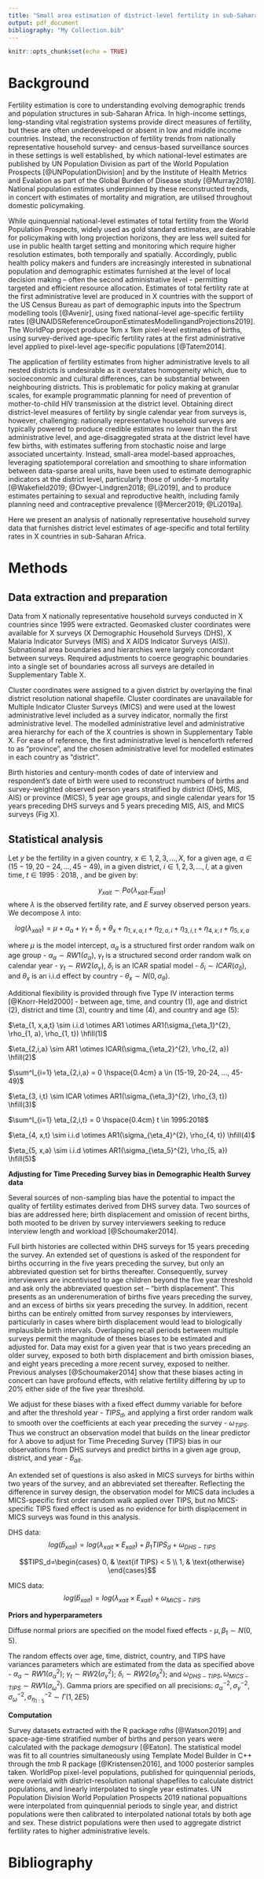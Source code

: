 ```yaml
---
title: "Small area estimation of district-level fertility in sub-Saharan Africa"
output: pdf_document
bibliography: "My Collection.bib"
---
```


```r
knitr::opts_chunk$set(echo = TRUE)
```

# Background

Fertility estimation is core to understanding evolving demographic trends and population structures in sub-Saharan Africa. In high-income settings, long-standing vital registration systems provide direct measures of fertility, but these are often underdeveloped or absent in low and middle income countries. Instead, the reconstruction of fertility trends from nationally representative household survey- and census-based surveillance sources in these settings is well established, by which national-level estimates are published by UN Population Division as part of the World Population Prospects [@UNPopulationDivision] and by the Institute of Health Metrics and Evalation as part of the Global Burden of Disease study [@Murray2018]. National population estimates underpinned by these reconstructed trends, in concert with estimates of mortality and migration, are utilised throughout domestic policymaking. 

While quinquennial national-level estimates of total fertility from the World Population Prospects, widely used as gold standard estimates, are desirable for policymaking with long projection horizons, they are less well suited for use in public health target setting and monitoring which require higher resolution estimates, both temporally and spatially. Accordingly, public health policy makers and funders are increasingly interested in subnational population and demographic estimates furnished at the level of local decision making – often the second administrative level - permitting targeted and efficient resource allocation. Estimates of total fertility rate at the first administrative level are produced in X countries with the support of the US Census Bureau as part of demographic inputs into the Spectrum modelling tools [@Avenir], using fixed national-level age-specific fertility rates [@UNAIDSReferenceGrouponEstimatesModellingandProjections2019]. The WorldPop project produce 1km x 1km pixel-level estimates of births, using survey-derived age-specific fertility rates at the first administrative level applied to pixel-level age-specific populations [@Tatem2014]. 
<!-- There exist no estimates of district-level fertility for sub-Saharan African countries which are estimated using granular, district-level birth data. -->

The application of fertility estimates from higher administrative levels to all nested districts is undesirable as it overstates homogeneity which, due to socioeconomic and cultural differences, can be substantial between neighbouring districts. This is problematic for policy making at granular scales, for example programmatic planning for need of prevention of mother-to-child HIV transmission at the district level. Obtaining direct district-level measures of fertility by single calendar year from surveys is, however, challenging: nationally representative household surveys are typically powered to produce credible estimates no lower than the first administrative level, and age-disaggregated strata at the district level have few births, with estimates suffering from stochastic noise and large associated uncertainty. Instead, small-area model-based approaches, leveraging spatiotemporal correlation and smoothing to share information between data-sparse areal units, have been used to estimate demographic indicators at the district level, particularly those of under-5 mortality [@Wakefield2019; @Dwyer-Lindgren2018; @Li2019], and to produce estimates pertaining to sexual and reproductive health, including family planning need and contraceptive prevalence [@Mercer2019; @Li2019a]. 

Here we present an analysis of nationally representative household survey data that furnishes district level estimates of age-specific and total fertility rates in X countries in sub-Saharan Africa. 


# Methods

## Data extraction and preparation

Data from X nationally representative household surveys conducted in X countries since 1995 were extracted. Geomasked cluster coordinates were available for X surveys (X Demographic Household Surveys (DHS), X Malaria Indicator Surveys (MIS) and X AIDS Indicator Surveys (AIS)). Subnational area boundaries and hierarchies were largely concordant between surveys. Required adjustments to coerce geographic boundaries into a single set of boundaries across all surveys are detailed in Supplementary Table X. 

Cluster coordinates were assigned to a given district by overlaying the final district resolution national shapefile. Cluster coordinates are unavailable for Multiple Indicator Cluster Surveys (MICS) and were used at the lowest administrative level included as a survey indicator, normally the first administrative level. The modelled administrative level and administrative area hierarchy for each of the X countries is shown in Supplementary Table X. For ease of reference, the first administrative level is henceforth referred to as “province”, and the chosen administrative level for modelled estimates in each country as “district”. 

Birth histories and century-month codes of date of interview and respondent’s date of birth were used to reconstruct numbers of births and survey-weighted observed person years stratified by district (DHS, MIS, AIS) or province (MICS), 5 year age groups, and single calendar years for 15 years preceding DHS surveys and 5 years preceding MIS, AIS, and MICS surveys (Fig X). 

## Statistical analysis

Let $y$ be the fertility in a given country, $x \in 1,2,3, ...,  X$, for a given age, $a \in (15-19, 20-24, ..., 45-49)$, in a given district, $i \in 1,2, 3, ..., I$, at a given time, $t \in 1995:2018$, , and be given by:

$$y_{xait} \sim Po( \lambda_{xait} . E_{xait} )$$
where $\lambda$ is the observed fertility rate, and $E$ survey observed person years. We decompose $\lambda$ into:

$$log(\lambda_{xait}) = \mu + \alpha_a + \gamma_t + \delta_i + \theta_{x} + \eta_{1, x,a,t} + \eta_{2, a,i} + \eta_{3, i,t} + \eta_{4, x,t} + \eta_{5, x,a} $$

where $\mu$ is the model intercept, $\alpha_a$ is a structured first order random walk on age group - $\alpha_a \sim RW1(\sigma_{\alpha})$, $\gamma_t$ is a structured second order random walk on calendar year - $\gamma_t \sim RW2(\sigma_{\gamma})$, $\delta_i$ is an ICAR spatial model - $\delta_i \sim ICAR(\sigma_{\delta})$, and $\theta_x$ is an i.i.d effect by country - $\theta_x \sim N(0, \sigma_{\theta})$. 

Additional flexibility is provided through five Type IV interaction terms [@Knorr-Held2000] - between age, time, and country (1), age and district (2), district and time (3), country and time (4), and country and age (5):

$\eta_{1, x,a,t} \sim i.i.d \otimes AR1 \otimes AR1(\sigma_{\eta_1}^{2}, \rho_{1, a}, \rho_{1, t}) \hfill(1)$

$\eta_{2,i,a} \sim AR1 \otimes ICAR(\sigma_{\eta_2}^{2}, \rho_{2, a}) \hfill(2)$

$\sum^I_{i=1} \eta_{2,i,a} = 0 \hspace{0.4cm} a \in (15-19, 20-24, ..., 45-49)$

$\eta_{3, i,t} \sim ICAR \otimes AR1(\sigma_{\eta_3}^{2}, \rho_{3, t}) \hfill(3)$

$\sum^I_{i=1} \eta_{2,i,t} = 0 \hspace{0.4cm} t \in 1995:2018$

$\eta_{4, x,t} \sim i.i.d \otimes AR1(\sigma_{\eta_4}^{2}, \rho_{4, t}) \hfill(4)$

$\eta_{5, x,a} \sim i.i.d \otimes AR1(\sigma_{\eta_5}^{2}, \rho_{5, a}) \hfill(5)$


**Adjusting for Time Preceding Survey bias in Demographic Health Survey data**

Several sources of non-sampling bias have the potential to impact the quality of fertility estimates derived from DHS survey data. Two sources of bias are addressed here; birth displacement and omission of recent births, both mooted to be driven by survey interviewers seeking to reduce interview length and workload [@Schoumaker2014]. 

Full birth histories are collected within DHS surveys for 15 years preceding the survey. An extended set of questions is asked of the respondent for births occurring in the five years preceding the survey, but only an abbreviated question set for births thereafter. Consequently, survey interviewers are incentivised to age children beyond the five year threshold and ask only the abbreviated question set – “birth displacement”. This presents as an underenumeration of births five years preceding the survey, and an excess of births six years preceding the survey. In addition, recent births can be entirely omitted from survey responses by interviewers, particularly in cases where birth displacement would lead to biologically implausible birth intervals. Overlapping recall periods between multiple surveys permit the magnitude of theses biases to be estimated and adjusted for. Data may exist for a given year that is two years preceding an older survey, exposed to both birth displacement and birth omission biases, and eight years preceding a more recent survey, exposed to neither. Previous analyses [@Schoumaker2014] show that these biases acting in concert can have profound effects, with relative fertility differing by up to 20% either side of the five year threshold.

We adjust for these biases with a fixed effect dummy variable for before and after the threshold year - $TIPS_{d}$, and applying a first order random walk to smooth over the coefficients at each year preceding the survey - $\omega_{TIPS}$. Thus we construct an observation model that builds on the linear predictor for $\lambda$ above to adjust for Time Preceding Survey (TIPS) bias in our observations from DHS surveys and predict births in a given age group, district, and year - $\hat{b}_{ait}$.

An extended set of questions is also asked in MICS surveys for births within two years of the survey, and an abbreviated set thereafter. Reflecting the difference in survey design, the observation model for MICS data includes a MICS-specific first order random walk applied over TIPS, but no MICS-specific TIPS fixed effect is used as no evidence for birth displacement in MICS surveys was found in this analysis. 

DHS data: 
$$log(\hat{b}_{xait}) = log(\lambda_{xait} \times E_{xait}) + \beta_1 TIPS_{d} + \omega_{DHS-TIPS}$$

$$TIPS_d=\begin{cases} 0, & \text{if TIPS} < 5 \\ 1, & \text{otherwise} \end{cases}$$

MICS data:
$$log(\hat{b}_{xait}) = log(\lambda_{xait} \times E_{xait}) + \omega_{MICS-TIPS}$$

**Priors and hyperparameters**

Diffuse normal priors are specified on the model fixed effects - $\mu, \beta_1 \sim N(0, 5)$. 

<!-- The BYM2 model, $\delta_i$, can be decomposed into structured (ICAR) and unstructured (iid) components, $\delta_i = \phi_i + \theta_i = \sigma_i(\sqrt{\rho}\phi_{i} + (1-\sqrt{\rho})\theta_i)$, where $\phi_i$ is the ICAR model with scaled adjacency matrix, $\theta_i$ is the unstructured iid effect with prior $\theta \sim N(0,1)$, and $\rho$ is the apportioning parameter to distribute variance between the structured and unstructured terms with prior $\rho \sim Beta(0.5, 0.5)$, as recommended in [@Riebler2016]. -->

The random effects over age, time, district, country, and TIPS have variances parameters which are estimated from the data as specified above -  $\alpha{_a} \sim RW1(\sigma_\alpha^{2})$; $\gamma{_t} \sim RW2(\sigma_\gamma^{2})$; $\delta{_i} \sim RW2(\sigma_\delta^{2})$; and $\omega_{DHS-TIPS}, \omega_{MICS-TIPS} \sim RW1(\sigma^2_\omega)$. Gamma priors are specified on all precisions: $\sigma_\alpha^{-2}, \sigma_\gamma^{-2}, \sigma_\omega^{-2}, \sigma_{\eta_{1:5}}^{-2} \sim \Gamma(1, 2E5)$

**Computation**

Survey datasets extracted with the R package *rdhs* [@Watson2019] and space-age-time stratified number of births and person years were calculated with the package *demogsurv* [@Eaton]. The statistical model was fit to all countries simultaneously using Template Model Builder in C++ through the *tmb* R package [@Kristensen2016], and 1000 posterior samples taken. WorldPop pixel-level populations, published for quinquennial periods, were overlaid with district-resolution national shapefiles to calculate district populations, and linearly interpolated to single year estimates. UN Population Division World Population Prospects 2019 national popualtions were interpolated from quinquennial periods to single year, and district populations were then calibrated to interpolated national totals by both age and sex. These district populations were then used to aggregate district fertility rates to higher administrative levels. 

# Bibliography